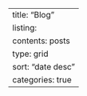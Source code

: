---
title: "Blog"
listing:
  contents: posts
  type: grid
  sort: "date desc"
  categories: true
---